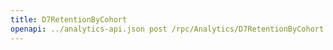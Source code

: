 ---
title: D7RetentionByCohort
openapi: ../analytics-api.json post /rpc/Analytics/D7RetentionByCohort
---
